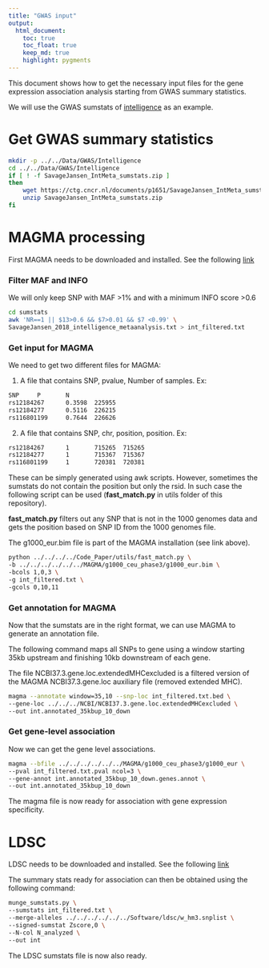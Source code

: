 ```yaml
---
title: "GWAS input"
output: 
  html_document:
    toc: true
    toc_float: true
    keep_md: true
    highlight: pygments
---
```


This document shows how to get the necessary input files for the gene expression association analysis starting from GWAS summary statistics.

We will use the GWAS sumstats of [intelligence](https://www.nature.com/articles/s41588-018-0152-6) as an example.

# Get GWAS summary statistics

```bash
mkdir -p ../../Data/GWAS/Intelligence
cd ../../Data/GWAS/Intelligence
if [ ! -f SavageJansen_IntMeta_sumstats.zip ]
then
    wget https://ctg.cncr.nl/documents/p1651/SavageJansen_IntMeta_sumstats.zip
    unzip SavageJansen_IntMeta_sumstats.zip
fi
```

# MAGMA processing

First MAGMA needs to be downloaded and installed. See the following [link](https://ctg.cncr.nl/software/magma)

### Filter MAF and INFO

We will only keep SNP with MAF >1% and with a minimum INFO score >0.6

```bash
cd sumstats
awk 'NR==1 || $13>0.6 && $7>0.01 && $7 <0.99' \
SavageJansen_2018_intelligence_metaanalysis.txt > int_filtered.txt
```

### Get input for MAGMA

We need to get two different files for MAGMA:

1) A file that contains SNP, pvalue, Number of samples. Ex:

```bash
SNP     P       N
rs12184267      0.3598  225955
rs12184277      0.5116  226215
rs116801199     0.7644  226626
```

2) A file that contains SNP, chr, position, position. Ex:

```bash
rs12184267      1       715265  715265
rs12184277      1       715367  715367
rs116801199     1       720381  720381
```

These can be simply generated using awk scripts. However, sometimes the sumstats do not contain the position but only the rsid. In such case the following script can be used (**fast_match.py** in utils folder of this repository). 

**fast_match.py** filters out any SNP that is not in the 1000 genomes data and gets the position based on SNP ID from the 1000 genomes file.

The g1000_eur.bim file is part of the MAGMA installation (see link above).

```bash
python ../../../../Code_Paper/utils/fast_match.py \
-b ../../../../../../MAGMA/g1000_ceu_phase3/g1000_eur.bim \
-bcols 1,0,3 \
-g int_filtered.txt \
-gcols 0,10,11
```

### Get annotation for MAGMA

Now that the sumstats are in the right format, we can use MAGMA to generate an annotation file. 

The following command maps all SNPs to gene using a window starting 35kb upstream and finishing 10kb downstream of each gene.

The file NCBI37.3.gene.loc.extendedMHCexcluded is a filtered version of the MAGMA NCBI37.3.gene.loc auxiliary file (removed extended MHC).

```bash
magma --annotate window=35,10 --snp-loc int_filtered.txt.bed \
--gene-loc ../../../NCBI/NCBI37.3.gene.loc.extendedMHCexcluded \
--out int.annotated_35kbup_10_down
```

### Get gene-level association

Now we can get the gene level associations.

```bash
magma --bfile ../../../../../../MAGMA/g1000_ceu_phase3/g1000_eur \
--pval int_filtered.txt.pval ncol=3 \
--gene-annot int.annotated_35kbup_10_down.genes.annot \
--out int.annotated_35kbup_10_down
```

The magma file is now ready for association with gene expression specificity.

# LDSC

LDSC needs to be downloaded and installed. See the following [link](https://github.com/bulik/ldsc/wiki)

The summary stats ready for association can then be obtained using the following command:

```bash
munge_sumstats.py \
--sumstats int_filtered.txt \
--merge-alleles ../../../../../../Software/ldsc/w_hm3.snplist \
--signed-sumstat Zscore,0 \
--N-col N_analyzed \
--out int
```

The LDSC sumstats file is now also ready.